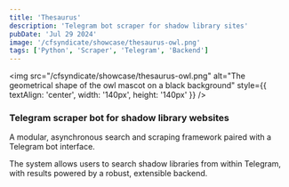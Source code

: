 ```yaml
---
title: 'Thesaurus'
description: 'Telegram bot scraper for shadow library sites'
pubDate: 'Jul 29 2024'
image: '/cfsyndicate/showcase/thesaurus-owl.png'
tags: ['Python', 'Scraper', 'Telegram', 'Backend']
---
```


<img src="/cfsyndicate/showcase/thesaurus-owl.png" alt="The geometrical shape of the owl mascot on a black background" style={{ textAlign: 'center', width: '140px', height: '140px' }} />

### Telegram scraper bot for shadow library websites

A modular, asynchronous search and scraping framework paired with a Telegram bot interface.

The system allows users to search shadow libraries from within Telegram, with results powered by a robust, extensible backend.